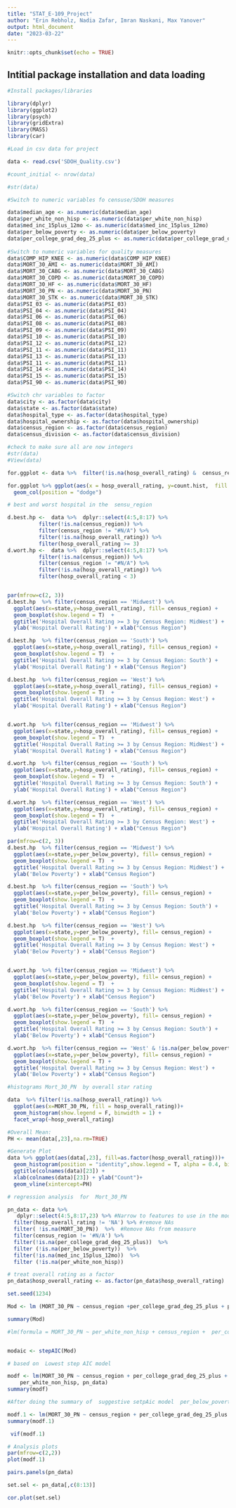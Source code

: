 ```yaml
---
title: "STAT_E-109_Project"
author: "Erin Rebholz, Nadia Zafar, Imran Naskani, Max Yanover"
output: html_document
date: "2023-03-22"
---
```


```r
knitr::opts_chunk$set(echo = TRUE)
```

## Intitial package installation and data loading

```r

#Install packages/libraries

library(dplyr)
library(ggplot2)
library(psych)
library(gridExtra)
library(MASS)
library(car)

```

```r

#Load in csv data for project

data <- read.csv('SDOH_Quality.csv')

#count_initial <- nrow(data)

#str(data)

```

```r


#Switch to numeric variables fo censuse/SDOH measures

data$median_age <- as.numeric(data$median_age)
data$per_white_non_hisp <- as.numeric(data$per_white_non_hisp)
data$med_inc_15plus_12mo <- as.numeric(data$med_inc_15plus_12mo)
data$per_below_poverty <- as.numeric(data$per_below_poverty)
data$per_college_grad_deg_25_plus <- as.numeric(data$per_college_grad_deg_25_plus)
          
#Switch to numeric variables for quality measures
data$COMP_HIP_KNEE <- as.numeric(data$COMP_HIP_KNEE)
data$MORT_30_AMI <- as.numeric(data$MORT_30_AMI)
data$MORT_30_CABG <- as.numeric(data$MORT_30_CABG)
data$MORT_30_COPD <- as.numeric(data$MORT_30_COPD)
data$MORT_30_HF <- as.numeric(data$MORT_30_HF)
data$MORT_30_PN <- as.numeric(data$MORT_30_PN)
data$MORT_30_STK <- as.numeric(data$MORT_30_STK)
data$PSI_03 <- as.numeric(data$PSI_03)
data$PSI_04 <- as.numeric(data$PSI_04)
data$PSI_06 <- as.numeric(data$PSI_06)
data$PSI_08 <- as.numeric(data$PSI_08)
data$PSI_09 <- as.numeric(data$PSI_09)
data$PSI_10 <- as.numeric(data$PSI_10)
data$PSI_12 <- as.numeric(data$PSI_12)
data$PSI_11 <- as.numeric(data$PSI_11)
data$PSI_13 <- as.numeric(data$PSI_13)
data$PSI_11 <- as.numeric(data$PSI_11)
data$PSI_14 <- as.numeric(data$PSI_14)
data$PSI_15 <- as.numeric(data$PSI_15)
data$PSI_90 <- as.numeric(data$PSI_90)

#Switch chr variables to factor
data$city <- as.factor(data$city)
data$state <- as.factor(data$state)
data$hospital_type <- as.factor(data$hospital_type)
data$hospital_ownership <- as.factor(data$hospital_ownership)
data$census_region <- as.factor(data$census_region)
data$census_division <- as.factor(data$census_division)

#check to make sure all are now integers
#str(data)
#View(data)
```
```r
for.ggplot <- data %>%  filter(!is.na(hosp_overall_rating) &  census_region != "#N/A")  %>% group_by(census_region, hosp_overall_rating) %>% summarize(count.hist = n())   

for.ggplot %>% ggplot(aes(x = hosp_overall_rating, y=count.hist,  fill = census_region)) +
  geom_col(position = "dodge")

```

```r
# best and worst hospital in the  sensu_region 

d.best.hp <-  data %>%  dplyr::select(4:5,8:17) %>%
          filter(!is.na(census_region)) %>%
          filter(census_region != "#N/A") %>%
          filter(!is.na(hosp_overall_rating)) %>%
          filter(hosp_overall_rating >= 3)
d.wort.hp <-  data %>%  dplyr::select(4:5,8:17) %>%
          filter(!is.na(census_region)) %>%
          filter(census_region != "#N/A") %>%
          filter(!is.na(hosp_overall_rating)) %>%
          filter(hosp_overall_rating < 3)


par(mfrow=c(2, 3))
d.best.hp  %>% filter(census_region == 'Midwest') %>%
  ggplot(aes(x=state,y=hosp_overall_rating), fill= census_region) +
  geom_boxplot(show.legend = T)  + 
  ggtitle('Hospital Overall Rating >= 3 by Census Region: MidWest') + 
  ylab('Hospital Overall Rating') + xlab("Census Region")

d.best.hp  %>% filter(census_region == 'South') %>%
  ggplot(aes(x=state,y=hosp_overall_rating), fill= census_region) +
  geom_boxplot(show.legend = T)  + 
  ggtitle('Hospital Overall Rating >= 3 by Census Region: South') + 
  ylab('Hospital Overall Rating') + xlab("Census Region")

d.best.hp  %>% filter(census_region == 'West') %>%
  ggplot(aes(x=state,y=hosp_overall_rating), fill= census_region) +
  geom_boxplot(show.legend = T)  + 
  ggtitle('Hospital Overall Rating >= 3 by Census Region: West') + 
  ylab('Hospital Overall Rating') + xlab("Census Region")


d.wort.hp  %>% filter(census_region == 'Midwest') %>%
  ggplot(aes(x=state,y=hosp_overall_rating), fill= census_region) +
  geom_boxplot(show.legend = T)  + 
  ggtitle('Hospital Overall Rating >= 3 by Census Region: MidWest') + 
  ylab('Hospital Overall Rating') + xlab("Census Region")

d.wort.hp  %>% filter(census_region == 'South') %>%
  ggplot(aes(x=state,y=hosp_overall_rating), fill= census_region) +
  geom_boxplot(show.legend = T)  + 
  ggtitle('Hospital Overall Rating >= 3 by Census Region: South') + 
  ylab('Hospital Overall Rating') + xlab("Census Region")

d.wort.hp  %>% filter(census_region == 'West') %>%
  ggplot(aes(x=state,y=hosp_overall_rating), fill= census_region) +
  geom_boxplot(show.legend = T)  + 
  ggtitle('Hospital Overall Rating >= 3 by Census Region: West') + 
  ylab('Hospital Overall Rating') + xlab("Census Region")

par(mfrow=c(2, 3))
d.best.hp  %>% filter(census_region == 'Midwest') %>%
  ggplot(aes(x=state,y=per_below_poverty), fill= census_region) +
  geom_boxplot(show.legend = T)  + 
  ggtitle('Hospital Overall Rating >= 3 by Census Region: MidWest') + 
  ylab('Below Poverty') + xlab("Census Region")

d.best.hp  %>% filter(census_region == 'South') %>%
  ggplot(aes(x=state,y=per_below_poverty), fill= census_region) +
  geom_boxplot(show.legend = T)  + 
  ggtitle('Hospital Overall Rating >= 3 by Census Region: South') + 
  ylab('Below Poverty') + xlab("Census Region")

d.best.hp  %>% filter(census_region == 'West') %>%
  ggplot(aes(x=state,y=per_below_poverty), fill= census_region) +
  geom_boxplot(show.legend = T)  + 
  ggtitle('Hospital Overall Rating >= 3 by Census Region: West') + 
  ylab('Below Poverty') + xlab("Census Region")


d.wort.hp  %>% filter(census_region == 'Midwest') %>%
  ggplot(aes(x=state,y=per_below_poverty), fill= census_region) +
  geom_boxplot(show.legend = T)  + 
  ggtitle('Hospital Overall Rating >= 3 by Census Region: MidWest') + 
  ylab('Below Poverty') + xlab("Census Region")

d.wort.hp  %>% filter(census_region == 'South') %>%
  ggplot(aes(x=state,y=per_below_poverty), fill= census_region) +
  geom_boxplot(show.legend = T)  + 
  ggtitle('Hospital Overall Rating >= 3 by Census Region: South') + 
  ylab('Below Poverty') + xlab("Census Region")

d.wort.hp  %>% filter(census_region == 'West' & !is.na(per_below_poverty)) %>%
  ggplot(aes(x=state,y=per_below_poverty), fill= census_region) +
  geom_boxplot(show.legend = T) +
  ggtitle('Hospital Overall Rating >= 3 by Census Region: West') + 
  ylab('Below Poverty') + xlab("Census Region")


```

```r

#histograms Mort_30_PN  by overall star rating

data  %>% filter(!is.na(hosp_overall_rating)) %>%
  ggplot(aes(x=MORT_30_PN, fill = hosp_overall_rating))+
  geom_histogram(show.legend = F, binwidth = 1) +
  facet_wrap(~hosp_overall_rating)

```
```r

#Overall Mean:
PH <- mean(data[,23],na.rm=TRUE)

#Generate Plot
data %>% ggplot(aes(data[,23], fill=as.factor(hosp_overall_rating)))+
  geom_histogram(position = "identity",show.legend = T, alpha = 0.4, bins = 50) +
  ggtitle(colnames(data)[23]) + 
  xlab(colnames(data)[23]) + ylab("Count")+
  geom_vline(xintercept=PH)
```
```r
# regression analysis  for  Mort_30_PN

pn_data <- data %>%  
   dplyr::select(4:5,8:17,23) %>% #Narrow to features to use in the model (plus one quality measure)
  filter(hosp_overall_rating != 'NA') %>% #remove NAs
  filter( !is.na(MORT_30_PN))  %>%  #Remove NAs from measure
  filter(census_region != '#N/A') %>%
  filter(!is.na(per_college_grad_deg_25_plus))  %>%
  filter (!is.na(per_below_poverty))  %>%
  filter(!is.na(med_inc_15plus_12mo))  %>%
  filter (!is.na(per_white_non_hisp)) 

# treat overall rating as a factor  
pn_data$hosp_overall_rating <- as.factor(pn_data$hosp_overall_rating)

set.seed(1234)

Mod <- lm (MORT_30_PN ~ census_region +per_college_grad_deg_25_plus + per_below_poverty + med_inc_15plus_12mo + per_white_non_hisp, pn_data)

summary(Mod)

#lm(formula = MORT_30_PN ~ per_white_non_hisp + census_region +  per_college_grad_deg_25_plus, data = pn_data)



```

```r
modaic <- stepAIC(Mod)


```
```r
# based on  Lowest step AIC model 

modf <- lm(MORT_30_PN ~ census_region + per_college_grad_deg_25_plus + per_below_poverty + 
    per_white_non_hisp, pn_data)
summary(modf)


```

```r
#After doing the summary of  suggestive setpAic model  per_below_poverty is not significant Remove it. 

modf.1 <- lm(MORT_30_PN ~ census_region + per_college_grad_deg_25_plus  + per_white_non_hisp, pn_data)
summary(modf.1)

```
```r
 vif(modf.1)

```

```r
# Analysis plots
par(mfrow=c(2,2))
plot(modf.1)

```
```r
pairs.panels(pn_data)

```

```r
set.sel <- pn_data[,c(8:13)]

cor.plot(set.sel)
```